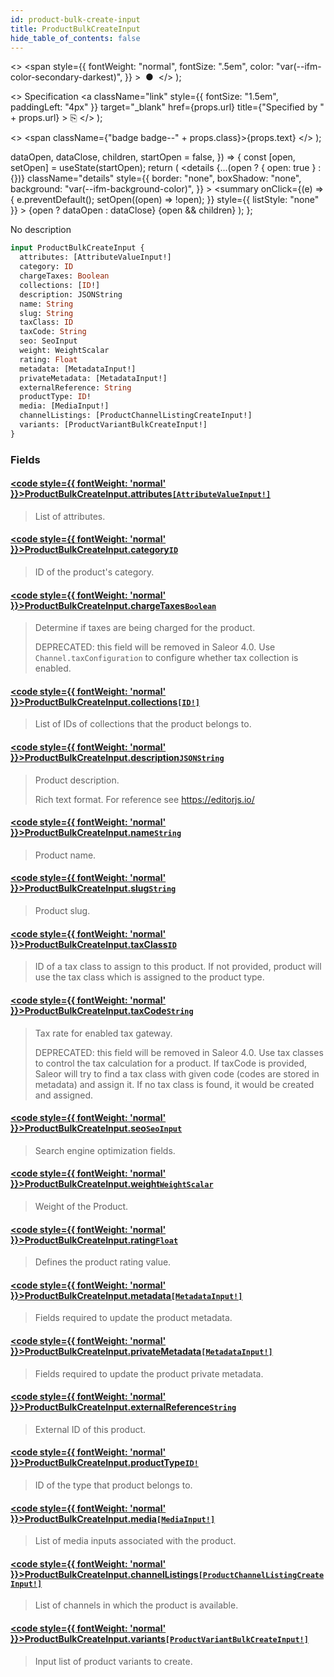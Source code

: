 ```yaml
---
id: product-bulk-create-input
title: ProductBulkCreateInput
hide_table_of_contents: false
---
```


  <>
    <span
      style={{
        fontWeight: "normal",
        fontSize: ".5em",
        color: "var(--ifm-color-secondary-darkest)",
      }}
    >
      &nbsp;●&nbsp;
    </span>
  </>
);

  <>
    Specification
    <a
      className="link"
      style={{ fontSize: "1.5em", paddingLeft: "4px" }}
      target="\_blank"
      href={props.url}
      title={"Specified by " + props.url}
    >
      ⎘
    </a>
  </>
);

  <>
    <span className={"badge badge--" + props.class}>{props.text}</span>
  </>
);


  dataOpen,
  dataClose,
  children,
  startOpen = false,
}) => {
  const [open, setOpen] = useState(startOpen);
  return (
    <details
      {...(open ? { open: true } : {})}
      className="details"
      style={{
        border: "none",
        boxShadow: "none",
        background: "var(--ifm-background-color)",
      }}
    >
      <summary
        onClick={(e) => {
          e.preventDefault();
          setOpen((open) => !open);
        }}
        style={{ listStyle: "none" }}
      >
        {open ? dataOpen : dataClose}
      </summary>
      {open && children}
    </details>
  );
};

No description

```graphql
input ProductBulkCreateInput {
  attributes: [AttributeValueInput!]
  category: ID
  chargeTaxes: Boolean
  collections: [ID!]
  description: JSONString
  name: String
  slug: String
  taxClass: ID
  taxCode: String
  seo: SeoInput
  weight: WeightScalar
  rating: Float
  metadata: [MetadataInput!]
  privateMetadata: [MetadataInput!]
  externalReference: String
  productType: ID!
  media: [MediaInput!]
  channelListings: [ProductChannelListingCreateInput!]
  variants: [ProductVariantBulkCreateInput!]
}
```

### Fields

#### [<code style={{ fontWeight: 'normal' }}>ProductBulkCreateInput.<b>attributes</b></code>](#)<Bullet />[`[AttributeValueInput!]`](../../../api-storefront/attributes/inputs/attribute-value-input) <Badge class="secondary" text="list"/> <Badge class="secondary" text="input"/>

> List of attributes.

#### [<code style={{ fontWeight: 'normal' }}>ProductBulkCreateInput.<b>category</b></code>](#)<Bullet />[`ID`](../../../api-storefront/miscellaneous/scalars/id) <Badge class="secondary" text="scalar"/>

> ID of the product's category.

#### [<code style={{ fontWeight: 'normal' }}>ProductBulkCreateInput.<b>chargeTaxes</b></code>](#)<Bullet />[`Boolean`](../../../api-storefront/miscellaneous/scalars/boolean) <Badge class="secondary" text="scalar"/>

> Determine if taxes are being charged for the product.
>
> DEPRECATED: this field will be removed in Saleor 4.0. Use `Channel.taxConfiguration` to configure whether tax collection is enabled.

#### [<code style={{ fontWeight: 'normal' }}>ProductBulkCreateInput.<b>collections</b></code>](#)<Bullet />[`[ID!]`](../../../api-storefront/miscellaneous/scalars/id) <Badge class="secondary" text="list"/> <Badge class="secondary" text="scalar"/>

> List of IDs of collections that the product belongs to.

#### [<code style={{ fontWeight: 'normal' }}>ProductBulkCreateInput.<b>description</b></code>](#)<Bullet />[`JSONString`](../../../api-storefront/miscellaneous/scalars/jsonstring) <Badge class="secondary" text="scalar"/>

> Product description.
>
> Rich text format. For reference see https://editorjs.io/

#### [<code style={{ fontWeight: 'normal' }}>ProductBulkCreateInput.<b>name</b></code>](#)<Bullet />[`String`](../../../api-storefront/miscellaneous/scalars/string) <Badge class="secondary" text="scalar"/>

> Product name.

#### [<code style={{ fontWeight: 'normal' }}>ProductBulkCreateInput.<b>slug</b></code>](#)<Bullet />[`String`](../../../api-storefront/miscellaneous/scalars/string) <Badge class="secondary" text="scalar"/>

> Product slug.

#### [<code style={{ fontWeight: 'normal' }}>ProductBulkCreateInput.<b>taxClass</b></code>](#)<Bullet />[`ID`](../../../api-storefront/miscellaneous/scalars/id) <Badge class="secondary" text="scalar"/>

> ID of a tax class to assign to this product. If not provided, product will use the tax class which is assigned to the product type.

#### [<code style={{ fontWeight: 'normal' }}>ProductBulkCreateInput.<b>taxCode</b></code>](#)<Bullet />[`String`](../../../api-storefront/miscellaneous/scalars/string) <Badge class="secondary" text="scalar"/>

> Tax rate for enabled tax gateway.
>
> DEPRECATED: this field will be removed in Saleor 4.0. Use tax classes to control the tax calculation for a product. If taxCode is provided, Saleor will try to find a tax class with given code (codes are stored in metadata) and assign it. If no tax class is found, it would be created and assigned.

#### [<code style={{ fontWeight: 'normal' }}>ProductBulkCreateInput.<b>seo</b></code>](#)<Bullet />[`SeoInput`](../../../api-storefront/miscellaneous/inputs/seo-input) <Badge class="secondary" text="input"/>

> Search engine optimization fields.

#### [<code style={{ fontWeight: 'normal' }}>ProductBulkCreateInput.<b>weight</b></code>](#)<Bullet />[`WeightScalar`](../../../api-storefront/miscellaneous/scalars/weight-scalar) <Badge class="secondary" text="scalar"/>

> Weight of the Product.

#### [<code style={{ fontWeight: 'normal' }}>ProductBulkCreateInput.<b>rating</b></code>](#)<Bullet />[`Float`](../../../api-storefront/miscellaneous/scalars/float) <Badge class="secondary" text="scalar"/>

> Defines the product rating value.

#### [<code style={{ fontWeight: 'normal' }}>ProductBulkCreateInput.<b>metadata</b></code>](#)<Bullet />[`[MetadataInput!]`](../../../api-storefront/miscellaneous/inputs/metadata-input) <Badge class="secondary" text="list"/> <Badge class="secondary" text="input"/>

> Fields required to update the product metadata.

#### [<code style={{ fontWeight: 'normal' }}>ProductBulkCreateInput.<b>privateMetadata</b></code>](#)<Bullet />[`[MetadataInput!]`](../../../api-storefront/miscellaneous/inputs/metadata-input) <Badge class="secondary" text="list"/> <Badge class="secondary" text="input"/>

> Fields required to update the product private metadata.

#### [<code style={{ fontWeight: 'normal' }}>ProductBulkCreateInput.<b>externalReference</b></code>](#)<Bullet />[`String`](../../../api-storefront/miscellaneous/scalars/string) <Badge class="secondary" text="scalar"/>

> External ID of this product.

#### [<code style={{ fontWeight: 'normal' }}>ProductBulkCreateInput.<b>productType</b></code>](#)<Bullet />[`ID!`](../../../api-storefront/miscellaneous/scalars/id) <Badge class="secondary" text="non-null"/> <Badge class="secondary" text="scalar"/>

> ID of the type that product belongs to.

#### [<code style={{ fontWeight: 'normal' }}>ProductBulkCreateInput.<b>media</b></code>](#)<Bullet />[`[MediaInput!]`](../../../api-storefront/miscellaneous/inputs/media-input) <Badge class="secondary" text="list"/> <Badge class="secondary" text="input"/>

> List of media inputs associated with the product.

#### [<code style={{ fontWeight: 'normal' }}>ProductBulkCreateInput.<b>channelListings</b></code>](#)<Bullet />[`[ProductChannelListingCreateInput!]`](../../../api-storefront/products/inputs/product-channel-listing-create-input) <Badge class="secondary" text="list"/> <Badge class="secondary" text="input"/>

> List of channels in which the product is available.

#### [<code style={{ fontWeight: 'normal' }}>ProductBulkCreateInput.<b>variants</b></code>](#)<Bullet />[`[ProductVariantBulkCreateInput!]`](../../../api-storefront/products/inputs/product-variant-bulk-create-input) <Badge class="secondary" text="list"/> <Badge class="secondary" text="input"/>

> Input list of product variants to create.
